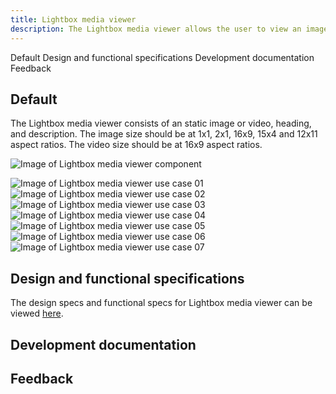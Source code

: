 ```yaml
---
title: Lightbox media viewer
description: The Lightbox media viewer allows the user to view an image or video at a larger size within a modal.
---
```



<ComponentDescription name="Lightbox Media Viewer" type="ui" />

<AnchorLinks>

<AnchorLink>Default</AnchorLink>
<AnchorLink>Design and functional specifications</AnchorLink>
<AnchorLink>Development documentation</AnchorLink>
<AnchorLink>Feedback</AnchorLink>

</AnchorLinks>

## Default

The Lightbox media viewer consists of an static image or video, heading, and description. The image size should be at 1x1, 2x1, 16x9, 15x4 and 12x11 aspect ratios. The video size should be at 16x9 aspect ratios.

<Row>
<Column colMd={8} colLg={8}>

![Image of Lightbox media viewer component](../../images/component/lightbox-media-viewer/lightbox-media-viewer-default.jpg)

</Column>
</Row>

<Title>Use case</Title>

![Image of Lightbox media viewer use case 01](../../images/component/lightbox-media-viewer/lightbox-media-viewer-use-case-01.jpg)
![Image of Lightbox media viewer use case 02](../../images/component/lightbox-media-viewer/lightbox-media-viewer-use-case-02.jpg)
![Image of Lightbox media viewer use case 03](../../images/component/lightbox-media-viewer/lightbox-media-viewer-use-case-03.jpg)
![Image of Lightbox media viewer use case 04](../../images/component/lightbox-media-viewer/lightbox-media-viewer-use-case-04.jpg)
![Image of Lightbox media viewer use case 05](../../images/component/lightbox-media-viewer/lightbox-media-viewer-use-case-05.jpg)
![Image of Lightbox media viewer use case 06](../../images/component/lightbox-media-viewer/lightbox-media-viewer-use-case-06.jpg)
![Image of Lightbox media viewer use case 07](../../images/component/lightbox-media-viewer/lightbox-media-viewer-use-case-07.jpg)


## Design and functional specifications

The design specs and functional specs for Lightbox media viewer can be viewed <a href="https://ibm.box.com/s/mpeo1wy0jogkwxn68fahlg62q799ixox" target="_blank">here</a>.

## Development documentation

<ComponentStatus name="Lightbox Media Viewer" type="ui" />

## Feedback

<ComponentFeedback />
